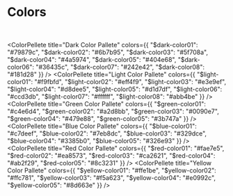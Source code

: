 
<Meta title="Foundation/Colors" />

# Colors

<br/>

<ColorPellete
  title="Dark Color Pallete"
  colors={{
    "$dark-color01": "#79879c",
    "$dark-color02": "#6b7b95",
    "$dark-color03": "#5f708a",
    "$dark-color04": "#4a5974",
    "$dark-color05": "#404e68",
    "$dark-color06": "#36435c",
    "$dark-color07": "#242e42",
    "$dark-color08": "#181d28"
  }}
/>
<ColorPellete
  title="Light Color Pallete"
  colors={{
    "$light-color01": "#f9fbfd",
    "$light-color02": "#eff4f9",
    "$light-color03": "#e3e9ef",
    "$light-color04": "#d8dee5",
    "$light-color05": "#d1d7df",
    "$light-color06": "#ccd3db",
    "$light-color07": "#ffffff",
    "$light-color08": "#abb4be"
  }}
/>
<ColorPellete
  title="Green Color Pallete"
  colors={{
    "$green-color01": "#c4e6d4",
    "$green-color02": "#a2d8bb",
    "$green-color03": "#0090e7",
    "$green-color04": "#479e88",
    "$green-color05": "#3b747a"
  }}
/>
<ColorPellete
  title="Blue Color Pallete"
  colors={{
    "$blue-color01": "#c7deef",
    "$blue-color02": "#7eb8dc",
    "$blue-color03": "#329dce",
    "$blue-color04": "#3385b0",
    "$blue-color05": "#326e93"
  }}
/>
<ColorPellete
  title="Red Color Pallete"
  colors={{
    "$red-color01": "#fae7e5",
    "$red-color02": "#ea8573",
    "$red-color03": "#ca2621",
    "$red-color04": "#ab2f29",
    "$red-color05": "#8c3231"
  }}
/>
<ColorPellete
  title="Yellow Color Pallete"
  colors={{
    "$yellow-color01": "#ffe1be",
    "$yellow-color02": "#ffc781",
    "$yellow-color03": "#f5a623",
    "$yellow-color04": "#e0992c",
    "$yellow-color05": "#8d663e"
  }}
/>
